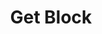 ---
title: 'Get Block'
description: 'Retrieve detailed information about a specific block using either its number or hash.'
openapi: 'GET /blocks/{hashOrNumber}'
---
